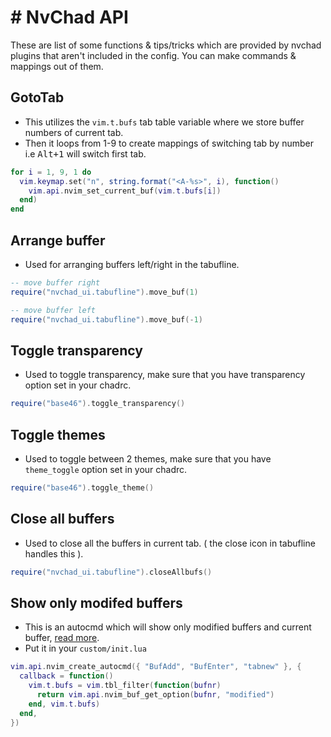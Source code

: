 # # NvChad API

These are list of some functions & tips/tricks which are provided by nvchad plugins that aren't included in the config. You can make commands & mappings out of them. 

## GotoTab

- This utilizes the `vim.t.bufs` tab table variable where we store buffer numbers of current tab.
- Then it loops from 1-9 to create mappings of switching tab by number i.e <kbd>Alt+1</kbd> will switch first tab.

```lua
for i = 1, 9, 1 do
  vim.keymap.set("n", string.format("<A-%s>", i), function()
    vim.api.nvim_set_current_buf(vim.t.bufs[i])
  end)
end
```

## Arrange buffer

- Used for arranging buffers left/right in the tabufline.

```lua
-- move buffer right
require("nvchad_ui.tabufline").move_buf(1)

-- move buffer left
require("nvchad_ui.tabufline").move_buf(-1)
```

## Toggle transparency 

- Used to toggle transparency, make sure that you have transparency option set in your chadrc.

```lua
require("base46").toggle_transparency()
```

## Toggle themes 

- Used to toggle between 2 themes, make sure that you have `theme_toggle` option set in your chadrc.

```lua
require("base46").toggle_theme()
```

## Close all buffers

- Used to close all the buffers in current tab. ( the close icon in tabufline handles this ).

```lua
require("nvchad_ui.tabufline").closeAllbufs()
```

## Show only modifed buffers

- This is an autocmd which will show only modified buffers and current buffer, [read more](https://github.com/NvChad/ui/issues/78).
- Put it in your `custom/init.lua`

```lua
vim.api.nvim_create_autocmd({ "BufAdd", "BufEnter", "tabnew" }, {
  callback = function()
    vim.t.bufs = vim.tbl_filter(function(bufnr)
      return vim.api.nvim_buf_get_option(bufnr, "modified")
    end, vim.t.bufs)
  end,
})
```
